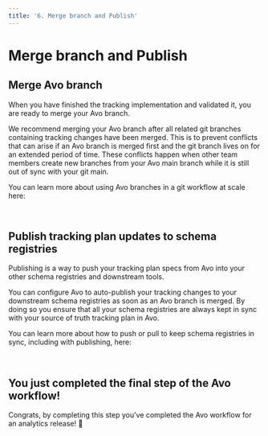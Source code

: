 ```yaml
---
title: '6. Merge branch and Publish'
---
```



# Merge branch and Publish

## Merge Avo branch

When you have finished the tracking implementation and validated it, you are ready to merge your Avo branch.

We recommend merging your Avo branch after all related git branches containing tracking changes have been merged. This is to prevent conflicts that can arise if an Avo branch is merged first and the git branch lives on for an extended period of time. These conflicts happen when other team members create new branches from your Avo main branch while it is still out of sync with your git main.

You can learn more about using Avo branches in a git workflow at scale here:

<br />
<div className={styles.row}>
  <PageLink
    image='../../images/svg/dev.svg'
    title="Avo branches at a large scale"
    description="​​Using Avo in large development teams with parallel workflows"
    callToAction={
      new CallToAction('/implementation/avo-and-git')
    }
  />
</div>

## Publish tracking plan updates to schema registries

Publishing is a way to push your tracking plan specs from Avo into your other schema registries and downstream tools.

You can configure Avo to auto-publish your tracking changes to your downstream schema registries as soon as an Avo branch is merged. By doing so you ensure that all your schema registries are always kept in sync with your source of truth tracking plan in Avo.

You can learn more about how to push or pull to keep schema registries in sync, including with publishing, here:

<br />
<div className={styles.row}>
  <PageLink
    image='../../images/svg/analyticsmanager.svg'
    title="Publishing"
    description="How to publish your tracking updates"
    callToAction={
      new CallToAction(
        '/workspace/tracking-plan/publishing',
      )
    }
  />
</div>

## You just completed the final step of the Avo workflow!

Congrats, by completing this step you’ve completed the Avo workflow for an analytics release! 🎉
